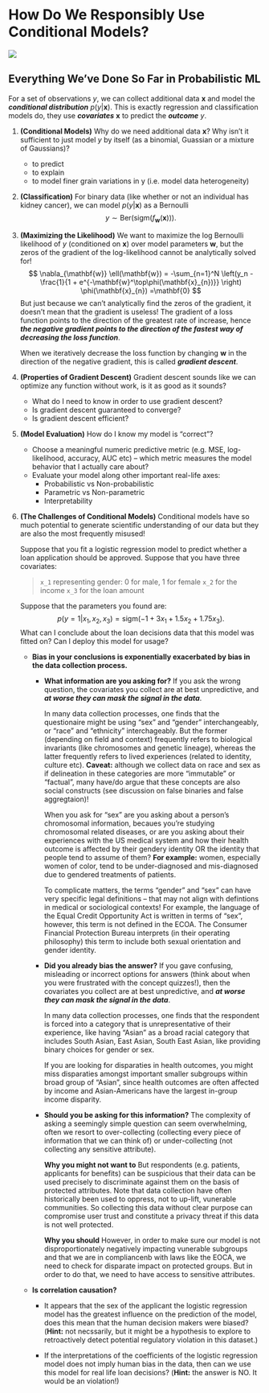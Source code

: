 # How Do We Responsibly Use Conditional Models?

![](https://i.imgur.com/xDR9VQd.png)

## Everything We've Done So Far in Probabilistic ML

For a set of observations $y$, we can collect additional data $\mathbf{x}$ and model the ***conditional distribution*** $p(y|\mathbf{x})$. This is exactly regression and classification models do, they use ***covariates*** $\mathbf{x}$ to predict the ***outcome*** $y$.

1. **(Conditional Models)** Why do we need additional data $\mathbf{x}$? Why isn't it sufficient to just model $y$ by itself (as a binomial, Guassian or a mixture of Gaussians)?
   - to predict
   - to explain 
   - to model finer grain variations in y (i.e. model data heterogeneity)

2. **(Classification)** For binary data (like whether or not an individual has kidney cancer), we can model $p(y|\mathbf{x})$ as a Bernoulli
$$
y \sim \mathrm{Ber}\left(\mathrm{sigm}\left(f_\mathbf{w}\left(\mathbf{x} \right)\right)\right).
$$

3. **(Maximizing the Likelihood)** We want to maximize the log Bernoulli likelihood of $y$ (conditioned on $\mathbf{x}$) over model parameters $\mathbf{w}$, but the zeros of the gradient of the log-likelihood cannot be analytically solved for!
$$
\nabla_{\mathbf{w}} \ell(\mathbf{w}) = -\sum_{n=1}^N \left(y_n - \frac{1}{1 + e^{-\mathbf{w}^\top\phi(\mathbf{x}_{n})}} \right) \phi(\mathbf{x}_{n}) =\mathbf{0}
$$
  But just because we can't analytically find the zeros of the gradient, it doesn't mean that the gradient is useless! The gradient of a loss function points to the direction of the greatest rate of increase, hence ***the negative gradient points to the direction of the fastest way of decreasing the loss function***. 

   When we iteratively decrease the loss function by changing $\mathbf{w}$ in the direction of the negative gradient, this is called ***gradient descent***.
  
4. **(Properties of Gradient Descent)** Gradient descent sounds like we can optimize any function without work, is it as good as it sounds?
   - What do I need to know in order to use gradient descent?
   - Is gradient descent guaranteed to converge?
   - Is gradient descent efficient?
    
5. **(Model Evaluation)** How do I know my model is "correct"? 
    - Choose a meaningful numeric predictive metric (e.g. MSE, log-likelihood, accuracy, AUC etc) -- which metric measures the model behavior that I actually care about?
    - Evaluate your model along other important real-life axes:
       - Probabilistic vs Non-probabilistic
       - Parametric vs Non-parametric
       - Interpretability

6. **(The Challenges of Conditional Models)** Conditional models have so much potential to generate scientific understanding of our data but they are also the most frequently misused! 

   Suppose that you fit a logistic regression model to predict whether a loan application should be approved. Suppose that you have three covariates: 

   >`x_1` representing gender: 0 for male, 1 for female
   >`x_2` for the income
   >`x_3` for the loan amount

   Suppose that the parameters you found are:
   $$
   p(y=1 | x_1, x_2, x_3) = \mathrm{sigm}(-1 + 3 x_1 + 1.5 x_2 + 1.75 x_3).
   $$
   What can I conclude about the loan decisions data that this model was fitted on? Can I deploy this model for usage?
     - **Bias in your conclusions is exponentially exacerbated by bias in the data collection process.**
       - **What information are you asking for?** If you ask the wrong question, the covariates you collect are at best unpredictive, and ***at worse they can mask the signal in the data***.
    
         In many data collection processes, one finds that the questionaire might be using "sex" and "gender" interchangeably, or "race" and "ethnicity" interchageably. But the former (depending on field and context) frequently refers to biological invariants (like chromosomes and genetic lineage), whereas the latter frequently refers to lived experiences (related to identity, culture etc). **Caveat:** although we collect data on race and sex as if delineation in these categories are more "immutable" or "factual", many have/do argue that these concepts are also social constructs (see discussion on false binaries and false aggregtaion)!
    
         When you ask for "sex" are you asking about a person's chromosomal information, becaues you're studying chromosomal related diseases, or are you asking about their experiences with the US medical system and how their health outcome is affected by their gendery identity OR the identity that people tend to assume of them? **For example:** women, especially women of color, tend to be under-diagnosed and mis-diagnosed due to gendered treatments of patients.
      
         To complicate matters, the terms "gender" and "sex" can have very specific legal definitions -- that may not align with defintions in medical or sociological contexts! For example, the language of the Equal Credit Opportunity Act is written in terms of "sex", however, this term is not defined in the ECOA. The Consumer Financial Protection Bureau interprets (in their operating philosophy) this term to include both sexual orientation and gender identity.  
      
       - **Did you already bias the answer?** If you gave confusing, misleading or incorrect options for answers (think about when you were frustrated with the concept quizzes!), then the covariates you collect are at best unpredictive, and ***at worse they can mask the signal in the data***.
    
         In many data collection processes, one finds that the respondent is forced into a category that is unrepresentative of their experience, like having "Asian" as a broad racial category that includes South Asian, East Asian, South East Asian, like providing binary choices for gender or sex.
      
         If you are looking for disparaties in health outcomes, you might miss disparaties amongst important smaller subgroups within broad group of "Asian", since health outcomes are often affected by income and  Asian-Americans have the largest in-group income disparity. 
      
       - **Should you be asking for this information?** The complexity of asking a seemingly simple question can seem overwhelming, often we resort to over-collecting (collecting every piece of information that we can think of) or under-collecting (not collecting any sensitive attribute). 
    
         **Why you might not want to** But respondents (e.g. patients, applicants for benefits) can be suspicious that their data can be used precisely to discriminate against them on the basis of protected attributes. Note that data collection have often historically been used to oppress, not to up-lift, vunerable communities. So collecting this data without clear purpose can compromise user trust and constitute a privacy threat if this data is not well protected.
    
         **Why you should** However, in order to make sure our model is not disproportionately negatively impacting vunerable subgroups and that we are in compliancenb with laws like the EOCA, we need to check for disparate impact on protected groups. But in order to do that, we need to have access to sensitive attributes.

    - **Is correlation causation?**
       - It appears that the sex of the applicant the logistic regression model has the greatest influence on the prediction of the model, does this mean that the human decision makers were biased? (**Hint:** not necssarily, but it might be a hypothesis to explore to retroactively detect potential regulatory violation in this dataset.)
    
       - If the interpretations of the coefficients of the logistic regression model does not imply human bias in the data, then can we use this model for real life loan decisions? (**Hint:** the answer is NO. It would be an violation!)
